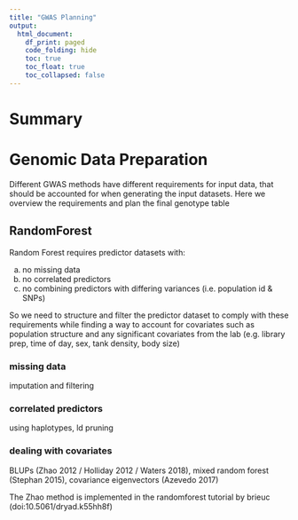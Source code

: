 ```yaml
---
title: "GWAS Planning"
output:
  html_document:
    df_print: paged
    code_folding: hide
    toc: true
    toc_float: true
    toc_collapsed: false
---
```


# Summary

# Genomic Data Preparation

Different GWAS methods have different requirements for input data, that should be accounted for when generating the input datasets. Here we overview the requirements and plan the final genotype table

## RandomForest

Random Forest requires predictor datasets with:  

(a) no missing data  
(b) no correlated predictors  
(c) no combining predictors with differing variances (i.e. population id & SNPs)  

So we need to structure and filter the predictor dataset to comply with these requirements while finding a way to account for covariates such as population structure and any significant covariates from the lab (e.g. library prep, time of day, sex, tank density, body size) 

### missing data

imputation and filtering

### correlated predictors

using haplotypes, ld pruning

### dealing with covariates

BLUPs (Zhao 2012 / Holliday 2012 / Waters 2018), mixed random forest (Stephan 2015), covariance eigenvectors (Azevedo 2017)

The Zhao method is implemented in the randomforest tutorial by brieuc (doi:10.5061/dryad.k55hh8f)